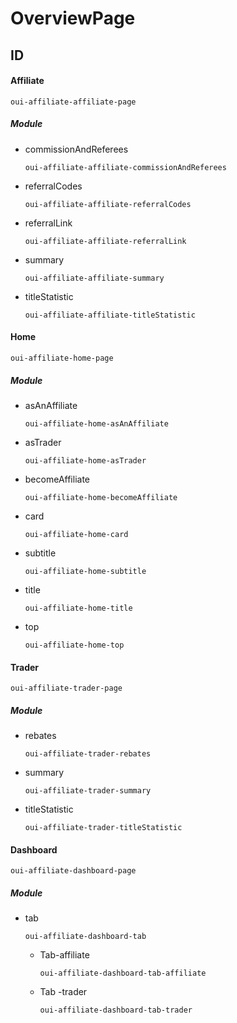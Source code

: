 
<Meta title="Package/affiliate/OverviewPage" />

# OverviewPage

## ID

#### Affiliate

`oui-affiliate-affiliate-page`

##### Module

- commissionAndReferees

  `oui-affiliate-affiliate-commissionAndReferees`

- referralCodes

  `oui-affiliate-affiliate-referralCodes`

- referralLink

  `oui-affiliate-affiliate-referralLink`

- summary

  `oui-affiliate-affiliate-summary`

- titleStatistic

  `oui-affiliate-affiliate-titleStatistic`

#### Home

`oui-affiliate-home-page`

##### Module

- asAnAffiliate

  `oui-affiliate-home-asAnAffiliate`

- asTrader

  `oui-affiliate-home-asTrader`

- becomeAffiliate

  `oui-affiliate-home-becomeAffiliate`

- card

  `oui-affiliate-home-card`

- subtitle

  `oui-affiliate-home-subtitle`

- title

  `oui-affiliate-home-title`

- top

  `oui-affiliate-home-top`

#### Trader

`oui-affiliate-trader-page`

##### Module

- rebates

  `oui-affiliate-trader-rebates`

- summary

  `oui-affiliate-trader-summary`

- titleStatistic

  `oui-affiliate-trader-titleStatistic`

#### Dashboard

`oui-affiliate-dashboard-page`

##### Module

- tab

  `oui-affiliate-dashboard-tab`

  - Tab-affiliate

    `oui-affiliate-dashboard-tab-affiliate`

  - Tab -trader

    `oui-affiliate-dashboard-tab-trader`
